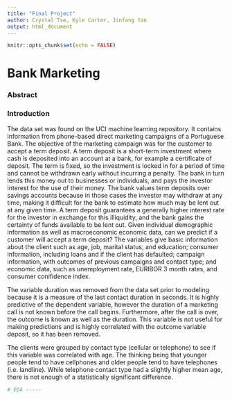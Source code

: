 ```yaml
---
title: "Final Project"
author: Crystal Tse, Kyle Carter, Jinfang Yan
output: html_document
---
```


```r

knitr::opts_chunk$set(echo = FALSE)
```

# Bank Marketing


### Abstract



### Introduction
The data set was found on the UCI machine learning repository. It contains information from phone-based direct marketing campaigns of a Portuguese Bank. The objective of the marketing campaign was for the customer to accept a term deposit. A term deposit is a short-term investment where cash is deposited into an account at a bank, for example a certificate of deposit. The term is fixed, so the investment is locked in for a period of time and cannot be withdrawn early without incurring a penalty. The bank in turn lends this money out to businesses or individuals, and pays the investor interest for the use of their money. The bank values term deposits over savings accounts because in those cases the investor may withdraw at any time, making it difficult for the bank to estimate how much may be lent out at any given time. A term deposit guarantees a generally higher interest rate for the investor in exchange for this illiquidity, and the bank gains the certainty of funds available to be lent out.
Given individual demographic information as well as macroeconomic economic data, can we predict if a customer will accept a term deposit?
The variables give basic information about the client such as age, job, marital status, and education; consumer information, including loans and if the client has defaulted; campaign information, with outcomes of previous campaigns and contact type; and economic data, such as unemployment rate, EURIBOR 3 month rates, and consumer conifidence index.

The variable duration was removed from the data set prior to modeling because it is a measure of the last contact duration in seconds. It is highly predictive of the dependent variable, however the duration of a marketing call is not known before the call begins. Furthermore, after the call is over, the outcome is known as well as the duration. This variable is not useful for making predictions and is highly correlated with the outcome variable deposit, so it has been removed. 


The clients were grouped by contact type (cellular or telephone) to see if this variable was correlated with age. The thinking being that younger people tend to have cellphones and older people tend to have telephones (i.e. landline). While telephone contact type had a slightly higher mean age, there is not enough of a statistically significant difference.

```r
# EDA -----





```